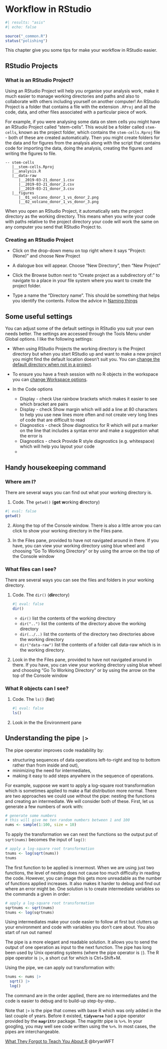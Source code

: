 # Workflow in RStudio {#sec-workflow-rstudio}

```r
#| results: "asis"
#| echo: false

source("_common.R")
status("polishing")
```

This chapter give you some tips for make your workflow in RStudio easier.

## RStudio Projects

### What is an RStudio Project?

Using an RStudio Project will help you organise your analysis work, make it much easier to manage working directories and paths and also to collaborate with others including yourself on another computer! An RStudio Project is a folder that contains a file with the extension `.RProj` and all the code, data, and other files associated with a particular piece of work.

For example, if you were analysing some data on stem cells you might have an RStudio Project called "stem-cells". This would be a folder called `stem-cells`, known as the project folder, which contains the `stem-cells.Rproj` file - both of these are created automatically. Then you might create folders for the data and for figures from the analysis along with the script that contains code for importing the data, doing the analysis, creating the figures and writing the figures to file.

```
-- stem-cells
   |__stem-cells.Rproj
   |__analysis.R
   |__data-raw
      |__2019-03-21_donor_1.csv
      |__2019-03-21_donor_2.csv
      |__2019-03-21_donor_3.csv
   |__figures
      |__01_volcano_donor_1_vs_donor_2.png
      |__02_volcano_donor_1_vs_donor_3.png

```
When you open an RStudio Project, it automatically sets the project directory as the working directory. This means when you write your code with paths relative to the project directory your code will work the same on any computer you send that RStudio Project to.


### Creating an RStudio Project {#sec-workflow-rstudio-creating-rsp}

-   Click on the drop-down menu on top right where it says "Project: (None)" and choose New Project

-   A dialogue box will appear. Choose "New Directory", then "New Project"

-   Click the Browse button next to "Create project as a subdirectory of:" to navigate to a place in your file system where you want to create the project folder. 

-   Type a name the "Directory name". This should be something that helps you identify the contents. Follow the advice in [Naming things](organising_work.html#naming-things)


## Some useful settings

You can adjust some of the default settings in RStudio you suit your own needs better. The settings are accessed through the Tools Menu under Global options. I like the following settings:

-   When using RStudio Projects the working directory is the Project directory but when you start RStudio up and want to make a new project you might find the default location doesn't suit you. You can [change the default directory when not in a project](first_steps_rstudio.html#changing-some-defaults-to-make-life-easier).

-   To ensure you have a fresh session with no R objects in the workspace you can [change Workspace options](first_steps_rstudio.html#changing-some-defaults-to-make-life-easier).

-   In the Code options
     
     -   Display - check Use rainbow brackets which makes it easier to see which bracket are pairs
     -   Display - check Show margin which will add a line at 80 characters to help you use new lines more often and not create very long lines of code that are difficult to read
     -   Diagnostics - check Show diagnostics for R which will put a marker on the line that includes a syntax error and make a suggestion what the error is
     -   Diagnostics - check Provide R style diagnostics (e.g. whitespace) which will help you layout your code
     -   

## Handy housekeeping command

### Where am I?

There are several ways you can find out what your working directory is.

1.  Code. The `getwd()` (**get** **w**orking **d**irectory)

```r
#| eval: false
getwd()
```

2.  Along the top of the Console window. There is also a little arrow you can click to show your working directory in the Files pane.

3.  In the Files pane, provided to have not navigated around in there. If you have, you can view your working directory using blue wheel and choosing "Go To Working Directory" or by using the arrow on the top of the Console window

### What files can I see?

There are several ways you can see the files and folders in your working directory.

1.  Code. The `dir()` (**dir**ectory)

    ```r
    #| eval: false
    dir()
    ```

    -   `dir()` list the contents of the working directory
    -   `dir("..")` list the contents of the directory above the working directory
    -   `dir(../..)` list the contents of the directory two directories above the working directory
    -   `dir("data-raw")` list the contents of a folder call data-raw which is in the working directory.

2.  Look in the the Files pane, provided to have not navigated around in there. If you have, you can view your working directory using blue wheel and choosing "Go To Working Directory" or by using the arrow on the top of the Console window

### What R objects can I see?

1.  Code. The `ls()` (**l**i**s**t)

    ```r
    #| eval: false
    ls()
    ```

2.  Look in the the Environment pane

## Understanding the pipe `|>`

The pipe operator improves code readability by:

-   structuring sequences of data operations left-to-right and top to bottom rather than from inside and out),
-   minimizing the need for intermediates,
-   making it easy to add steps anywhere in the sequence of operations.

For example, suppose we want to apply a log-square root transformation which is sometimes applied to make a flat distribution more normal. There are two approaches we could use without the pipe: nesting the functions and creating an intermediate. We will consider both of these. First, let us generate a few numbers of work with:

```r
# generate some numbers
# this will give me ten random numbers between 1 and 100
nums <- sample(1:100, size = 10)
```

To apply the transformation we can nest the functions so the output put of `sqrt(nums)` becomes the input of `log()`:

```r
# apply a log-square root transformation
tnums <- log(sqrt(nums))
tnums
```

The first function to be applied is innermost. When we are using just two functions, the level of nesting does not cause too much difficulty in reading the code. However, you can image this gets more unreadable as the number of functions applied increases. It also makes it harder to debug and find out where an error might be. One solution is to create intermediate variables so the commands a given in order:

```r
# apply a log-square root transformation
sqrtnums <- sqrt(nums)
tnums <- log(sqrtnums)
```

Using intermediates make your code easier to follow at first but clutters up your environment and code with variables you don't care about. You also start of run out names!

The pipe is a more elegant and readable solution. It allows you to send the output of one operation as input to the next function. The pipe has long been used by Unix operating systems (where the pipe operator is `|`). The R pipe operator is `|>`, a short cut for which is Ctrl+Shift+M.

Using the pipe, we can apply out transformation with:

```r
tnums <- nums |> 
  sqrt() |> 
  log()
```

The command are in the order applied, there are no intermediates and the code is easier to debug and to build-up step-by-step..

Note that `|>` is the pipe that comes with base R which was only added in the last couple of years. Before it existed, **`tidyverse`** had a pipe operator provided by the **`magrittr`** package. The magrittr pipe is `%>%`. In your googling, you may well see code written using the `%>%`. In most cases, the pipes are interchangeable.

[What They Forgot to Teach You About R](https://rstats.wtf/) @bryanWFT
